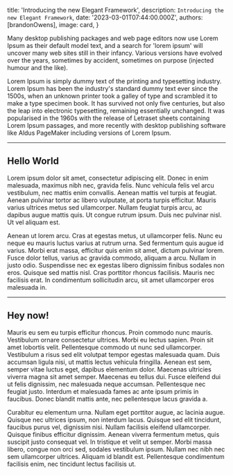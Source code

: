 
  title: 'Introducing the new Elegant Framework',
  description: `Introducing the new Elegant Framework`,
  date: '2023-03-01T07:44:00.000Z',
  authors: [brandonOwens],
  image: card,
}

<!--excerpt-->

Many desktop publishing packages and web page editors now use Lorem Ipsum as their default model text, and a search for 'lorem ipsum' will uncover many web sites still in their infancy. Various versions have evolved over the years, sometimes by accident, sometimes on purpose (injected humour and the like).

<!--/excerpt-->

Lorem Ipsum is simply dummy text of the printing and typesetting industry. Lorem Ipsum has been the industry's standard dummy text ever since the 1500s, when an unknown printer took a galley of type and scrambled it to make a type specimen book. 
It has survived not only five centuries, but also the leap into electronic typesetting, remaining essentially unchanged. It was popularised in the 1960s with the release of Letraset sheets containing Lorem Ipsum passages, and more recently with desktop publishing software like Aldus PageMaker including versions of Lorem Ipsum.

---

## Hello World

Lorem ipsum dolor sit amet, consectetur adipiscing elit. Donec in enim malesuada, maximus nibh nec, gravida felis. Nunc vehicula felis vel arcu vestibulum, nec mattis enim convallis. Aenean mattis vel turpis at feugiat. Aenean pulvinar tortor ac libero vulputate, at porta turpis efficitur. Mauris varius ultrices metus sed ullamcorper. Nullam feugiat turpis arcu, ac dapibus augue mattis quis. Ut congue rutrum ipsum. Duis nec pulvinar nisl. Ut vel aliquam est.

Aenean ut lorem arcu. Cras at egestas metus, ut ullamcorper felis. Nunc eu neque eu mauris luctus varius at rutrum urna. Sed fermentum quis augue id varius. Morbi erat massa, efficitur quis enim sit amet, dictum pulvinar lorem. Fusce dolor tellus, varius ac gravida commodo, aliquam a arcu. Nullam in justo odio. Suspendisse nec ex egestas libero dignissim finibus sodales non eros. Quisque sed mattis nisl. Cras porttitor rhoncus facilisis. Mauris nec facilisis erat. In condimentum sollicitudin arcu, sit amet ullamcorper eros malesuada in.

---

## Hey now!

Mauris eu sem eu turpis efficitur rhoncus. Proin commodo nunc mauris. Vestibulum ornare consectetur ultrices. Morbi eu lectus sapien. Proin sit amet lobortis velit. Pellentesque commodo ut nunc sed ullamcorper. Vestibulum a risus sed elit volutpat tempor egestas malesuada quam. Duis accumsan ligula nisi, ut mattis lectus vehicula fringilla. Aenean est sem, semper vitae luctus eget, dapibus elementum dolor. Maecenas ultricies viverra magna sit amet semper. Maecenas eu tellus dui. Fusce eleifend dui ut felis dignissim, nec malesuada neque accumsan. Pellentesque nec feugiat justo. Interdum et malesuada fames ac ante ipsum primis in faucibus. Donec blandit mattis ante, nec pellentesque lacus gravida a.

Curabitur eu elementum urna. Nullam eget porttitor augue, ac lacinia augue. Quisque nec ultrices ipsum, non interdum lacus. Quisque sed elit tincidunt, faucibus purus vel, dignissim nisi. Nullam facilisis eleifend ullamcorper. Quisque finibus efficitur dignissim. Aenean viverra fermentum metus, quis suscipit justo consequat vel. In tristique et velit ut semper. Morbi massa libero, congue non orci sed, sodales vestibulum ipsum. Nullam nec nibh nec sem ullamcorper ultrices. Aliquam id blandit est. Pellentesque condimentum facilisis enim, nec tincidunt lectus facilisis ut.
